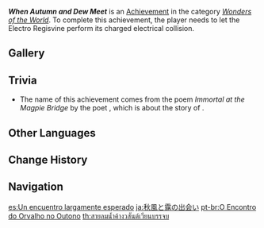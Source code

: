 {{Stub|Detailed requirements - does the player need to get hit by the attack for it to qualify?}}
{{Achievement Infobox
|id           = 82132
|order id     = 2132
|category     = Wonders of the World
|description  = Let the [[Electro Regisvine]] perform its charged electrical collision.
|requirements = 
|primogems    = 5
|tracking     = 
|topic        = Electro Regisvine
|hidden       = 1
|type         = Boss
}}
'''''When Autumn and Dew Meet''''' is an [[Achievement]] in the category ''[[Wonders of the World]]''. To complete this achievement, the player needs to let the Electro Regisvine perform its charged electrical collision.
<!--
==Gameplay Notes==
-->
==Gallery==
{{Preview
|size=300px
|file=Electro Regisvine State Shift
|caption=Electrical Collision
}}

==Trivia==
* The name of this achievement comes from the poem ''Immortal at the Magpie Bridge'' {{Lang|zh=鹊桥仙|zh_rm=Què Qiáo Xiān}} by the poet {{w|Qin Guan}} {{Lang|zh=秦观}}, which is about the story of {{w|The Cowherd and the Weaver Girl| the Cowherd and the Weaver Girl}}.

<!--
==Video Guides==
{{EVT
|video1   = 
|caption1 = 
}}
-->
==Other Languages==
{{Other Languages
|en      = When Autumn and Dew Meet
|zhs     = 金风玉露一相逢
|zhs_rm  = Jīnfēng Yùlù Yī Xiāngféng
|zht     = 金風玉露一相逢
|zht_rm  = Jīnfēng Yùlù Yī Xiāngféng
|zh_tl   = 
|ja      = 秋風と露の出会い
|ja_rm   = Akikaze to Tsuyu no Deai
|ja_tl   = When Fall Wind and Dew Meet
|ko      = 가을바람과 이슬의 만남
|ko_rm   = Gaeulbaramgwa Iseul-ui Mannam
|ko_tl   = Meeting of Autumn Wind and Dew
|es      = Un encuentro largamente esperado
|es_tl   = A Long-Awaited Encounter
|fr      = La rencontre du vent et de la rosée
|fr_tl   = The Meeting of Wind and Dew
|ru      = Осенняя роса
|ru_tl   = Autumn Dew
|th      = สายลมน้ำค้างวสันต์เวียนบรรจบ
|th_rm   = 
|th_tl   = 
|vi      = Kim Phong Ngọc Lộ Nhất Tương Phùng
|vi_tl   = 
|de      = Wenn sich Wind und Tau treffen
|de_tl   = When Wind and Dew Meet
|id      = Saat Musim Gugur dan Embun Bertemu
|id_tl   = When the Autumn and Dew Meet
|pt      = O Encontro do Orvalho no Outono
|pt_tl   = 
|tr      = Güz ve Çiyin Buluşması
|tr_tl   = Meeting of Autumn and Dew
|it      = Quando l'autunno incontra la rugiada
|it_tl   = 
}}

==Change History==
{{Change History|3.0}}
<!--
==References==
{{Reflist}}
-->
==Navigation==
{{Achievement Navbox}}

[[es:Un encuentro largamente esperado]]
[[ja:秋風と露の出会い]]
[[pt-br:O Encontro do Orvalho no Outono]]
[[th:สายลมน้ำค้างวสันต์เวียนบรรจบ]]